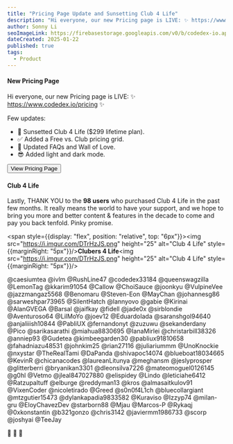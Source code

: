 ```yaml
---
title: "Pricing Page Update and Sunsetting Club 4 Life"
description: "Hi everyone, our new Pricing page is LIVE: ✨ https://www.codedex.io/pricing ✨"
author: Sonny Li
seoImageLink: https://firebasestorage.googleapis.com/v0/b/codedex-io.appspot.com/o/blogs%2Fpricing-page-club-4-life%2Fbanner.png?alt=media&token=a5b258db-57e0-4e17-b4a2-8dc2d547e626
dateCreated: 2025-01-22
published: true
tags:
  - Product
---
```


#### New Pricing Page

Hi everyone, our new Pricing page is LIVE: ✨ https://www.codedex.io/pricing ✨

Few updates:
- 🌅 Sunsetted Club 4 Life ($299 lifetime plan).
- ✅ Added a Free vs. Club pricing grid.
- 💖 Updated FAQs and Wall of Love.
- 😎 Added light and dark mode.

<div style={{ display: "flex", justifyContent: "center", marginBottom: "1.2rem", transform: "scale(.9)" }}>
  <a href="https://www.codedex.io/pricing" style={{ all: "unset" }} target="_blank" and rel="noopener noreferrer"><Button variant="yellow">View Pricing Page</Button></a>
</div>

#### Club 4 Life

Lastly, THANK YOU to the **98 users** who purchased Club 4 Life in the past few months. It really means the world to have your support, and we hope to bring you more and better content & features in the decade to come and pay you back tenfold. Pinky promise.

<span style={{display: "flex", position: "relative", top: "6px"}}><img src="https://i.imgur.com/DTrHzJS.png" height="25" alt="Club 4 Life" style={{marginRight: "5px"}}/>**Clubers 4 Life**<img src="https://i.imgur.com/DTrHzJS.png" height="25" alt="Club 4 Life" style={{marginRight: "5px"}}/></span>

<div
  style={{
    display: "flex",
    flexWrap: "wrap",
    gap: "10px",
    fontSize: "17px",
    fontFamily: "Mulish",
  }}
>
  <Link href="/@caesiumtea" target="_blank"><span>@caesiumtea</span></Link>
  <Link href="/@ivlm" target="_blank"><span>@ivlm</span></Link>
  <Link href="/@RushLine47" target="_blank"><span>@RushLine47</span></Link>
  <Link href="/@codedex33184" target="_blank"><span>@codedex33184</span></Link>
  <Link href="/@queenswagzilla" target="_blank"><span>@queenswagzilla</span></Link>
  <Link href="/@LemonTag" target="_blank"><span>@LemonTag</span></Link>
  <Link href="/@kkarim91054" target="_blank"><span>@kkarim91054</span></Link>
  <Link href="/@Callow" target="_blank"><span>@Callow</span></Link>
  <Link href="/@ChoiSauce" target="_blank"><span>@ChoiSauce</span></Link>
  <Link href="/@joonkyu" target="_blank"><span>@joonkyu</span></Link>
  <Link href="/@VulpineVee" target="_blank"><span>@VulpineVee</span></Link>
  <Link href="/@jazzmangaz5568" target="_blank"><span>@jazzmangaz5568</span></Link>
  <Link href="/@Benomaru" target="_blank"><span>@Benomaru</span></Link>
  <Link href="/@Steven-Eon" target="_blank"><span>@Steven-Eon</span></Link>
  <Link href="/@MayChan" target="_blank"><span>@MayChan</span></Link>
  <Link href="/@johannesg86" target="_blank"><span>@johannesg86</span></Link>
  <Link href="/@sarweshpar73965" target="_blank"><span>@sarweshpar73965</span></Link>
  <Link href="/@SilentHatch" target="_blank"><span>@SilentHatch</span></Link>
  <Link href="/@lannyovo" target="_blank"><span>@lannyovo</span></Link>
  <Link href="/@gabie" target="_blank"><span>@gabie</span></Link>
  <Link href="/@Kirinai" target="_blank"><span>@Kirinai</span></Link>
  <Link href="/@AlanGVEGA" target="_blank"><span>@AlanGVEGA</span></Link>
  <Link href="/@Barsal" target="_blank"><span>@Barsal</span></Link>
  <Link href="/@jaifkay" target="_blank"><span>@jaifkay</span></Link>
  <Link href="/@fidell" target="_blank"><span>@fidell</span></Link>
  <Link href="/@jade0x" target="_blank"><span>@jade0x</span></Link>
  <Link href="/@sirblondie" target="_blank"><span>@sirblondie</span></Link>
  <Link href="/@Aventuroso64" target="_blank"><span>@Aventuroso64</span></Link>
  <Link href="/@LilMoYo" target="_blank"><span>@LilMoYo</span></Link>
  <Link href="/@joev12" target="_blank"><span>@joev12</span></Link>
  <Link href="/@EduardoIada" target="_blank"><span>@EduardoIada</span></Link>
  <Link href="/@saranshgol94640" target="_blank"><span>@saranshgol94640</span></Link>
  <Link href="/@anjaliiish10844" target="_blank"><span>@anjaliiish10844</span></Link>
  <Link href="/@PabliUX" target="_blank"><span>@PabliUX</span></Link>
  <Link href="/@fernandonyt" target="_blank"><span>@fernandonyt</span></Link>
  <Link href="/@zuzuwu" target="_blank"><span>@zuzuwu</span></Link>
  <Link href="/@sekanderdany" target="_blank"><span>@sekanderdany</span></Link>
  <Link href="/@Pico" target="_blank"><span>@Pico</span></Link>
  <Link href="/@sarikasarathi" target="_blank"><span>@sarikasarathi</span></Link>
  <Link href="/@miahua8830695" target="_blank"><span>@miahua8830695</span></Link>
  <Link href="/@IanaMirlei" target="_blank"><span>@IanaMirlei</span></Link>
  <Link href="/@christarbill38326" target="_blank"><span>@christarbill38326</span></Link>
  <Link href="/@anniep93" target="_blank"><span>@anniep93</span></Link>
  <Link href="/@Gudetea" target="_blank"><span>@Gudetea</span></Link>
  <Link href="/@kimbeegarden30" target="_blank"><span>@kimbeegarden30</span></Link>
  <Link href="/@pabliux91810658" target="_blank"><span>@pabliux91810658</span></Link>
  <Link href="/@fahadniazu48531" target="_blank"><span>@fahadniazu48531</span></Link>
  <Link href="/@johnkim25" target="_blank"><span>@johnkim25</span></Link>
  <Link href="/@rian27116" target="_blank"><span>@rian27116</span></Link>
  <Link href="/@juliariummm" target="_blank"><span>@juliariummm</span></Link>
  <Link href="/@UnoKnockie" target="_blank"><span>@UnoKnockie</span></Link>
  <Link href="/@nxystar" target="_blank"><span>@nxystar</span></Link>
  <Link href="/@TheRealTami" target="_blank"><span>@TheRealTami</span></Link>
  <Link href="/@DaPanda" target="_blank"><span>@DaPanda</span></Link>
  <Link href="/@shivapoc14074" target="_blank"><span>@shivapoc14074</span></Link>
  <Link href="/@blueboat18034665" target="_blank"><span>@blueboat18034665</span></Link>
  <Link href="/@KevinR" target="_blank"><span>@KevinR</span></Link>
  <Link href="/@chicanacodes" target="_blank"><span>@chicanacodes</span></Link>
  <Link href="/@laureanLitunya" target="_blank"><span>@laureanLitunya</span></Link>
  <Link href="/@meghansm" target="_blank"><span>@meghansm</span></Link>
  <Link href="/@jeslyprosper" target="_blank"><span>@jeslyprosper</span></Link>
  <Link href="/@glitterberri" target="_blank"><span>@glitterberri</span></Link>
  <Link href="/@bryanikan3301" target="_blank"><span>@bryanikan3301</span></Link>
  <Link href="/@dleonsilva7226" target="_blank"><span>@dleonsilva7226</span></Link>
  <Link href="/@mateomoguel0126145" target="_blank"><span>@mateomoguel0126145</span></Link>
  <Link href="/@g0hl" target="_blank"><span>@g0hl</span></Link>
  <Link href="/@Vetmo" target="_blank"><span>@Vetmo</span></Link>
  <Link href="/@jleal847027880" target="_blank"><span>@jleal847027880</span></Link>
  <Link href="/@elispidey" target="_blank"><span>@elispidey</span></Link>
  <Link href="/@Lindo" target="_blank"><span>@Lindo</span></Link>
  <Link href="/@leticiahe6412" target="_blank"><span>@leticiahe6412</span></Link>
  <Link href="/@Ratzupaltuff" target="_blank"><span>@Ratzupaltuff</span></Link>
  <Link href="/@elburge" target="_blank"><span>@elburge</span></Link>
  <Link href="/@reddyman13" target="_blank"><span>@reddyman13</span></Link>
  <Link href="/@kros" target="_blank"><span>@kros</span></Link>
  <Link href="/@almasaitkulov91" target="_blank"><span>@almasaitkulov91</span></Link>
  <Link href="/@VixenCoder" target="_blank"><span>@VixenCoder</span></Link>
  <Link href="/@nicoletirado" target="_blank"><span>@nicoletirado</span></Link>
  <Link href="/@Greed" target="_blank"><span>@Greed</span></Link>
  <Link href="/@s0n0f4L1ch" target="_blank"><span>@s0n0f4L1ch</span></Link>
  <Link href="/@bluecollargiant" target="_blank"><span>@bluecollargiant</span></Link>
  <Link href="/@mtzgutier15473" target="_blank"><span>@mtzgutier15473</span></Link>
  <Link href="/@dylankapadia9833582" target="_blank"><span>@dylankapadia9833582</span></Link>
  <Link href="/@Kuraviso" target="_blank"><span>@Kuraviso</span></Link>
  <Link href="/@Izzyp74" target="_blank"><span>@Izzyp74</span></Link>
  <Link href="/@milan-gru" target="_blank"><span>@milan-gru</span></Link>
  <Link href="/@EloyChavezDev" target="_blank"><span>@EloyChavezDev</span></Link>
  <Link href="/@starborn88" target="_blank"><span>@starborn88</span></Link>
  <Link href="/@Mjau" target="_blank"><span>@Mjau</span></Link>
  <Link href="/@Marcos-P" target="_blank"><span>@Marcos-P</span></Link>
  <Link href="/@Rykaqj" target="_blank"><span>@Rykaqj</span></Link>
  <Link href="/@0xkonstantin" target="_blank"><span>@0xkonstantin</span></Link>
  <Link href="/@b321gonzo" target="_blank"><span>@b321gonzo</span></Link>
  <Link href="/@chris3142" target="_blank"><span>@chris3142</span></Link>
  <Link href="/@javiermm1986733" target="_blank"><span>@javiermm1986733</span></Link>
  <Link href="/@scorp" target="_blank"><span>@scorp</span></Link>
  <Link href="/@joshyai" target="_blank"><span>@joshyai</span></Link>
  <Link href="/@TeeJay" target="_blank"><span>@TeeJay</span></Link>
</div>
  
🫶 🫶 🫶
